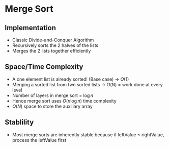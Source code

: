 # Merge Sort

## Implementation

- Classic Divide-and-Conquer Algorithm
- Recursively sorts the 2 halves of the lists
- Merges the 2 lists together efficiently


## Space/Time Complexity

- A one element list is already sorted! (Base case) → $O(1)$
- Merging a sorted list from two sorted lists → $O(N)$ = work done at every level
- Number of layers in merge sort = $\log n$
- Hence merge sort uses $O(n\log n)$  time complexity
- $O(N)$  space to store the auxiliary array


## Stablility

- Most merge sorts are inherently stable because if leftValue ≤ rightValue, process the leftValue first
